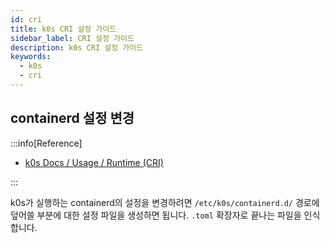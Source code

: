 ```yaml
---
id: cri
title: k0s CRI 설정 가이드
sidebar_label: CRI 설정 가이드
description: k0s CRI 설정 가이드
keywords:
  - k0s
  - cri
---
```


## containerd 설정 변경

:::info[Reference]

- [k0s Docs / Usage / Runtime (CRI)](https://docs.k0sproject.io/stable/runtime/)

:::

k0s가 실행하는 containerd의 설정을 변경하려면 `/etc/k0s/containerd.d/` 경로에 덮어쓸 부분에 대한 설정 파일을 생성하면 됩니다. `.toml` 확장자로 끝나는 파일을 인식합니다.
